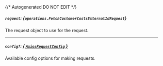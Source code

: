 {/* Autogenerated DO NOT EDIT  */}

##### `request`: *{`operations.FetchCustomerCostsExternalIdRequest`}*
The request object to use for the request.
<Collapsible>
    <FetchCustomerCostsExternalIdRequest/>
</Collapsible>

---
##### `config?`: [*{ `AxiosRequestConfig` }*](https://axios-http.com/docs/req_config)
Available config options for making requests.



